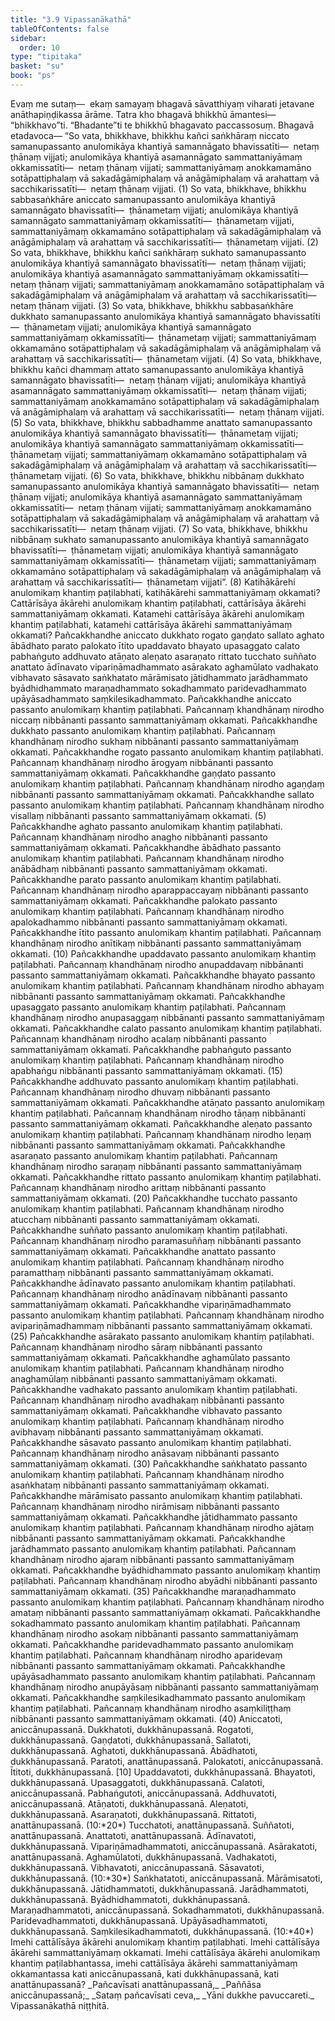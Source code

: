 ```yaml
---
title: "3.9 Vipassanākathā"
tableOfContents: false
sidebar:
  order: 10
type: "tipitaka"
basket: "su"
book: "ps"
---
```



<DynamicBreadcrumb />

<Division number="36" book="ps" bookNo="26" page="340">

<Paragraph number="1897" book="ps">
Evaṃ me sutaṃ—  ekaṃ samayaṃ bhagavā sāvatthiyaṃ viharati jetavane anāthapiṇḍikassa ārāme. Tatra kho bhagavā bhikkhū āmantesi—  “bhikkhavo”ti. “Bhadante”ti te bhikkhū bhagavato paccassosuṃ. Bhagavā etadavoca—
</Paragraph>

<Paragraph number="1898" book="ps">
“So vata, bhikkhave, bhikkhu kañci saṅkhāraṃ niccato samanupassanto anulomikāya khantiyā samannāgato bhavissatīti—  netaṃ ṭhānaṃ vijjati; anulomikāya khantiyā asamannāgato sammattaniyāmaṃ okkamissatīti—  netaṃ ṭhānaṃ vijjati; sammattaniyāmaṃ anokkamamāno sotāpattiphalaṃ vā sakadāgāmiphalaṃ vā anāgāmiphalaṃ vā arahattaṃ vā sacchikarissatīti—  netaṃ ṭhānaṃ vijjati. (1)
</Paragraph>

<Paragraph number="1899" book="ps">
So vata, bhikkhave, bhikkhu sabbasaṅkhāre aniccato samanupassanto anulomikāya khantiyā samannāgato bhavissatīti—  ṭhānametaṃ vijjati; anulomikāya khantiyā samannāgato sammattaniyāmaṃ okkamissatīti—  ṭhānametaṃ vijjati, sammattaniyāmaṃ okkamamāno sotāpattiphalaṃ vā sakadāgāmiphalaṃ vā anāgāmiphalaṃ vā arahattaṃ vā sacchikarissatīti—  ṭhānametaṃ vijjati. (2)
</Paragraph>

<Paragraph number="1900" book="ps">
So vata, bhikkhave, bhikkhu kañci saṅkhāraṃ sukhato samanupassanto anulomikāya khantiyā samannāgato bhavissatīti—  netaṃ ṭhānaṃ vijjati; anulomikāya khantiyā asamannāgato sammattaniyāmaṃ okkamissatīti—  netaṃ ṭhānaṃ vijjati; sammattaniyāmaṃ anokkamamāno sotāpattiphalaṃ vā sakadāgāmiphalaṃ vā anāgāmiphalaṃ vā arahattaṃ vā sacchikarissatīti—  netaṃ ṭhānaṃ vijjati. (3)
</Paragraph>

<Paragraph number="1901" book="ps">
So vata, bhikkhave, bhikkhu sabbasaṅkhāre dukkhato samanupassanto anulomikāya khantiyā samannāgato bhavissatīti—  ṭhānametaṃ vijjati; anulomikāya khantiyā samannāgato sammattaniyāmaṃ okkamissatīti—  ṭhānametaṃ vijjati; sammattaniyāmaṃ okkamamāno sotāpattiphalaṃ vā sakadāgāmiphalaṃ vā anāgāmiphalaṃ vā arahattaṃ vā sacchikarissatīti—  ṭhānametaṃ vijjati. (4)
</Paragraph>

<Paragraph number="1902" book="ps">
So vata, bhikkhave, bhikkhu kañci dhammaṃ attato samanupassanto anulomikāya khantiyā samannāgato bhavissatīti—  netaṃ ṭhānaṃ vijjati; anulomikāya khantiyā asamannāgato sammattaniyāmaṃ okkamissatīti—  netaṃ ṭhānaṃ vijjati; sammattaniyāmaṃ anokkamamāno sotāpattiphalaṃ vā sakadāgāmiphalaṃ vā anāgāmiphalaṃ vā arahattaṃ vā sacchikarissatīti—  netaṃ ṭhānaṃ vijjati. (5)
</Paragraph>

<Paragraph number="1903" book="ps">
So vata, bhikkhave, bhikkhu sabbadhamme anattato samanupassanto anulomikāya khantiyā samannāgato bhavissatīti—  ṭhānametaṃ vijjati; anulomikāya khantiyā samannāgato sammattaniyāmaṃ okkamissatīti—  ṭhānametaṃ vijjati; sammattaniyāmaṃ okkamamāno sotāpattiphalaṃ vā sakadāgāmiphalaṃ vā anāgāmiphalaṃ vā arahattaṃ vā sacchikarissatīti—  ṭhānametaṃ vijjati. (6)
</Paragraph>

<Paragraph number="1904" book="ps">
So vata, bhikkhave, bhikkhu nibbānaṃ dukkhato samanupassanto anulomikāya khantiyā samannāgato bhavissatīti—  netaṃ ṭhānaṃ vijjati; anulomikāya khantiyā asamannāgato sammattaniyāmaṃ okkamissatīti—  netaṃ ṭhānaṃ vijjati; sammattaniyāmaṃ anokkamamāno sotāpattiphalaṃ vā sakadāgāmiphalaṃ vā anāgāmiphalaṃ vā arahattaṃ vā sacchikarissatīti—  netaṃ ṭhānaṃ vijjati. (7)
</Paragraph>

<Paragraph number="1905" book="ps">
So vata, bhikkhave, bhikkhu nibbānaṃ sukhato samanupassanto anulomikāya khantiyā samannāgato bhavissatīti—  ṭhānametaṃ vijjati; anulomikāya khantiyā samannāgato sammattaniyāmaṃ okkamissatīti—  ṭhānametaṃ vijjati; sammattaniyāmaṃ okkamamāno sotāpattiphalaṃ vā sakadāgāmiphalaṃ vā anāgāmiphalaṃ vā arahattaṃ vā sacchikarissatīti—  ṭhānametaṃ vijjati”. (8)
</Paragraph>

</Division>
<Division number="37" book="ps" bookNo="26" page="341">

<Paragraph number="1906" book="ps">
Katihākārehi anulomikaṃ khantiṃ paṭilabhati, katihākārehi sammattaniyāmaṃ okkamati? Cattārīsāya ākārehi anulomikaṃ khantiṃ paṭilabhati, cattārīsāya ākārehi sammattaniyāmaṃ okkamati.
</Paragraph>

<Paragraph number="1907" book="ps">
Katamehi cattārīsāya ākārehi anulomikaṃ khantiṃ paṭilabhati, katamehi cattārīsāya ākārehi sammattaniyāmaṃ okkamati? Pañcakkhandhe aniccato dukkhato rogato gaṇḍato sallato aghato ābādhato parato palokato ītito upaddavato bhayato upasaggato calato pabhaṅguto addhuvato atāṇato aleṇato asaraṇato rittato tucchato suññato anattato ādīnavato vipariṇāmadhammato asārakato aghamūlato vadhakato vibhavato sāsavato saṅkhatato mārāmisato jātidhammato jarādhammato byādhidhammato maraṇadhammato sokadhammato paridevadhammato upāyāsadhammato saṃkilesikadhammato.
</Paragraph>

</Division>
<Division number="38" book="ps" bookNo="26" page="341">

<Paragraph number="1908" book="ps">
Pañcakkhandhe aniccato passanto anulomikaṃ khantiṃ paṭilabhati. Pañcannaṃ khandhānaṃ nirodho niccaṃ nibbānanti passanto sammattaniyāmaṃ okkamati. Pañcakkhandhe dukkhato passanto anulomikaṃ khantiṃ paṭilabhati. Pañcannaṃ khandhānaṃ nirodho sukhaṃ nibbānanti passanto sammattaniyāmaṃ okkamati. Pañcakkhandhe rogato passanto anulomikaṃ khantiṃ paṭilabhati. Pañcannaṃ khandhānaṃ nirodho ārogyaṃ nibbānanti passanto sammattaniyāmaṃ okkamati. Pañcakkhandhe gaṇḍato passanto anulomikaṃ khantiṃ paṭilabhati. Pañcannaṃ khandhānaṃ nirodho agaṇḍaṃ nibbānanti passanto sammattaniyāmaṃ okkamati. Pañcakkhandhe sallato passanto anulomikaṃ khantiṃ paṭilabhati. Pañcannaṃ khandhānaṃ nirodho visallaṃ nibbānanti passanto sammattaniyāmaṃ okkamati. (5)
</Paragraph>

<Paragraph number="1909" book="ps">
Pañcakkhandhe aghato passanto anulomikaṃ khantiṃ paṭilabhati. Pañcannaṃ khandhānaṃ nirodho anagho nibbānanti passanto sammattaniyāmaṃ okkamati. Pañcakkhandhe ābādhato passanto anulomikaṃ khantiṃ paṭilabhati. Pañcannaṃ khandhānaṃ nirodho anābādhaṃ nibbānanti passanto sammattaniyāmaṃ okkamati. Pañcakkhandhe parato passanto anulomikaṃ khantiṃ paṭilabhati. Pañcannaṃ khandhānaṃ nirodho aparappaccayaṃ nibbānanti passanto sammattaniyāmaṃ okkamati. Pañcakkhandhe palokato passanto anulomikaṃ khantiṃ paṭilabhati. Pañcannaṃ khandhānaṃ nirodho apalokadhammo nibbānanti passanto sammattaniyāmaṃ okkamati. Pañcakkhandhe ītito passanto anulomikaṃ khantiṃ paṭilabhati. Pañcannaṃ khandhānaṃ nirodho anītikaṃ nibbānanti passanto sammattaniyāmaṃ okkamati. (10)
</Paragraph>

<Paragraph number="1910" book="ps">
Pañcakkhandhe upaddavato passanto anulomikaṃ khantiṃ paṭilabhati. Pañcannaṃ khandhānaṃ nirodho anupaddavaṃ nibbānanti passanto sammattaniyāmaṃ okkamati. Pañcakkhandhe bhayato passanto anulomikaṃ khantiṃ paṭilabhati. Pañcannaṃ khandhānaṃ nirodho abhayaṃ nibbānanti passanto sammattaniyāmaṃ okkamati. Pañcakkhandhe upasaggato passanto anulomikaṃ khantiṃ paṭilabhati. Pañcannaṃ khandhānaṃ nirodho anupasaggaṃ nibbānanti passanto sammattaniyāmaṃ okkamati. Pañcakkhandhe calato passanto anulomikaṃ khantiṃ paṭilabhati. Pañcannaṃ khandhānaṃ nirodho acalaṃ nibbānanti passanto sammattaniyāmaṃ okkamati. Pañcakkhandhe pabhaṅguto passanto anulomikaṃ khantiṃ paṭilabhati. Pañcannaṃ khandhānaṃ nirodho apabhaṅgu nibbānanti passanto sammattaniyāmaṃ okkamati. (15)
</Paragraph>

<Paragraph number="1911" book="ps">
Pañcakkhandhe addhuvato passanto anulomikaṃ khantiṃ paṭilabhati. Pañcannaṃ khandhānaṃ nirodho dhuvaṃ nibbānanti passanto sammattaniyāmaṃ okkamati. Pañcakkhandhe atāṇato passanto anulomikaṃ khantiṃ paṭilabhati. Pañcannaṃ khandhānaṃ nirodho tāṇaṃ nibbānanti passanto sammattaniyāmaṃ okkamati. Pañcakkhandhe aleṇato passanto anulomikaṃ khantiṃ paṭilabhati. Pañcannaṃ khandhānaṃ nirodho leṇaṃ nibbānanti passanto sammattaniyāmaṃ okkamati. Pañcakkhandhe asaraṇato passanto anulomikaṃ khantiṃ paṭilabhati. Pañcannaṃ khandhānaṃ nirodho saraṇaṃ nibbānanti passanto sammattaniyāmaṃ okkamati. Pañcakkhandhe rittato passanto anulomikaṃ khantiṃ paṭilabhati. Pañcannaṃ khandhānaṃ nirodho arittaṃ nibbānanti passanto sammattaniyāmaṃ okkamati. (20)
</Paragraph>

<Paragraph number="1912" book="ps">
Pañcakkhandhe tucchato passanto anulomikaṃ khantiṃ paṭilabhati. Pañcannaṃ khandhānaṃ nirodho atucchaṃ nibbānanti passanto sammattaniyāmaṃ okkamati. Pañcakkhandhe suññato passanto anulomikaṃ khantiṃ paṭilabhati. Pañcannaṃ khandhānaṃ nirodho paramasuññaṃ nibbānanti passanto sammattaniyāmaṃ okkamati. Pañcakkhandhe anattato passanto anulomikaṃ khantiṃ paṭilabhati. Pañcannaṃ khandhānaṃ nirodho paramatthaṃ nibbānanti passanto sammattaniyāmaṃ okkamati. Pañcakkhandhe ādīnavato passanto anulomikaṃ khantiṃ paṭilabhati. Pañcannaṃ khandhānaṃ nirodho anādīnavaṃ nibbānanti passanto sammattaniyāmaṃ okkamati. Pañcakkhandhe vipariṇāmadhammato passanto anulomikaṃ khantiṃ paṭilabhati. Pañcannaṃ khandhānaṃ nirodho avipariṇāmadhammaṃ nibbānanti passanto sammattaniyāmaṃ okkamati. (25)
</Paragraph>

<Paragraph number="1913" book="ps">
Pañcakkhandhe asārakato passanto anulomikaṃ khantiṃ paṭilabhati. Pañcannaṃ khandhānaṃ nirodho sāraṃ nibbānanti passanto sammattaniyāmaṃ okkamati. Pañcakkhandhe aghamūlato passanto anulomikaṃ khantiṃ paṭilabhati. Pañcannaṃ khandhānaṃ nirodho anaghamūlaṃ nibbānanti passanto sammattaniyāmaṃ okkamati. Pañcakkhandhe vadhakato passanto anulomikaṃ khantiṃ paṭilabhati. Pañcannaṃ khandhānaṃ nirodho avadhakaṃ nibbānanti passanto sammattaniyāmaṃ okkamati. Pañcakkhandhe vibhavato passanto anulomikaṃ khantiṃ paṭilabhati. Pañcannaṃ khandhānaṃ nirodho avibhavaṃ nibbānanti passanto sammattaniyāmaṃ okkamati. Pañcakkhandhe sāsavato passanto anulomikaṃ khantiṃ paṭilabhati. Pañcannaṃ khandhānaṃ nirodho anāsavaṃ nibbānanti passanto sammattaniyāmaṃ okkamati. (30)
</Paragraph>

<Paragraph number="1914" book="ps">
Pañcakkhandhe saṅkhatato passanto anulomikaṃ khantiṃ paṭilabhati. Pañcannaṃ khandhānaṃ nirodho asaṅkhataṃ nibbānanti passanto sammattaniyāmaṃ okkamati. Pañcakkhandhe mārāmisato passanto anulomikaṃ khantiṃ paṭilabhati. Pañcannaṃ khandhānaṃ nirodho nirāmisaṃ nibbānanti passanto sammattaniyāmaṃ okkamati. Pañcakkhandhe jātidhammato passanto anulomikaṃ khantiṃ paṭilabhati. Pañcannaṃ khandhānaṃ nirodho ajātaṃ nibbānanti passanto sammattaniyāmaṃ okkamati. Pañcakkhandhe jarādhammato passanto anulomikaṃ khantiṃ paṭilabhati. Pañcannaṃ khandhānaṃ nirodho ajaraṃ nibbānanti passanto sammattaniyāmaṃ okkamati. Pañcakkhandhe byādhidhammato passanto anulomikaṃ khantiṃ paṭilabhati. Pañcannaṃ khandhānaṃ nirodho abyādhi nibbānanti passanto sammattaniyāmaṃ okkamati. (35)
</Paragraph>

<Paragraph number="1915" book="ps">
Pañcakkhandhe maraṇadhammato passanto anulomikaṃ khantiṃ paṭilabhati. Pañcannaṃ khandhānaṃ nirodho amataṃ nibbānanti passanto sammattaniyāmaṃ okkamati. Pañcakkhandhe sokadhammato passanto anulomikaṃ khantiṃ paṭilabhati. Pañcannaṃ khandhānaṃ nirodho asokaṃ nibbānanti passanto sammattaniyāmaṃ okkamati. Pañcakkhandhe paridevadhammato passanto anulomikaṃ khantiṃ paṭilabhati. Pañcannaṃ khandhānaṃ nirodho aparidevaṃ nibbānanti passanto sammattaniyāmaṃ okkamati. Pañcakkhandhe upāyāsadhammato passanto anulomikaṃ khantiṃ paṭilabhati. Pañcannaṃ khandhānaṃ nirodho anupāyāsaṃ nibbānanti passanto sammattaniyāmaṃ okkamati. Pañcakkhandhe saṃkilesikadhammato passanto anulomikaṃ khantiṃ paṭilabhati. Pañcannaṃ khandhānaṃ nirodho asaṃkiliṭṭhaṃ nibbānanti passanto sammattaniyāmaṃ okkamati. (40)
</Paragraph>

</Division>
<Division number="39" book="ps" bookNo="26" page="342">

<Paragraph number="1916" book="ps">
Aniccatoti, aniccānupassanā. Dukkhatoti, dukkhānupassanā. Rogatoti, dukkhānupassanā. Gaṇḍatoti, dukkhānupassanā. Sallatoti, dukkhānupassanā. Aghatoti, dukkhānupassanā. Ābādhatoti, dukkhānupassanā. Paratoti, anattānupassanā. Palokatoti, aniccānupassanā. Ītitoti, dukkhānupassanā. [10]
</Paragraph>

<Paragraph number="1917" book="ps">
Upaddavatoti, dukkhānupassanā. Bhayatoti, dukkhānupassanā. Upasaggatoti, dukkhānupassanā. Calatoti, aniccānupassanā. Pabhaṅgutoti, aniccānupassanā. Addhuvatoti, aniccānupassanā. Atāṇatoti, dukkhānupassanā. Aleṇatoti, dukkhānupassanā. Asaraṇatoti, dukkhānupassanā. Rittatoti, anattānupassanā. (10:*20*)
</Paragraph>

<Paragraph number="1918" book="ps">
Tucchatoti, anattānupassanā. Suññatoti, anattānupassanā. Anattatoti, anattānupassanā. Ādīnavatoti, dukkhānupassanā. Vipariṇāmadhammatoti, aniccānupassanā. Asārakatoti, anattānupassanā. Aghamūlatoti, dukkhānupassanā. Vadhakatoti, dukkhānupassanā. Vibhavatoti, aniccānupassanā. Sāsavatoti, dukkhānupassanā. (10:*30*)
</Paragraph>

<Paragraph number="1919" book="ps">
Saṅkhatatoti, aniccānupassanā. Mārāmisatoti, dukkhānupassanā. Jātidhammatoti, dukkhānupassanā. Jarādhammatoti, dukkhānupassanā. Byādhidhammatoti, dukkhānupassanā. Maraṇadhammatoti, aniccānupassanā. Sokadhammatoti, dukkhānupassanā. Paridevadhammatoti, dukkhānupassanā. Upāyāsadhammatoti, dukkhānupassanā. Saṃkilesikadhammatoti, dukkhānupassanā. (10:*40*)
</Paragraph>

<Paragraph number="1920" book="ps">
Imehi cattālīsāya ākārehi anulomikaṃ khantiṃ paṭilabhati. Imehi cattālīsāya ākārehi sammattaniyāmaṃ okkamati.
</Paragraph>

<Paragraph number="1921" book="ps">
Imehi cattālīsāya ākārehi anulomikaṃ khantiṃ paṭilabhantassa, imehi cattālīsāya ākārehi sammattaniyāmaṃ okkamantassa kati aniccānupassanā, kati dukkhānupassanā, kati anattānupassanā?
</Paragraph>

<Paragraph number="1922" type="verses" book="ps">
_Pañcavīsati anattānupassanā,_  
_Paññāsa aniccānupassanā;_  
_Sataṃ pañcavīsati ceva,_  
_Yāni dukkhe pavuccareti._  


</Paragraph>
</Division>

<Paragraph number="1923" type="center" book="ps">
Vipassanākathā niṭṭhitā.
</Paragraph>